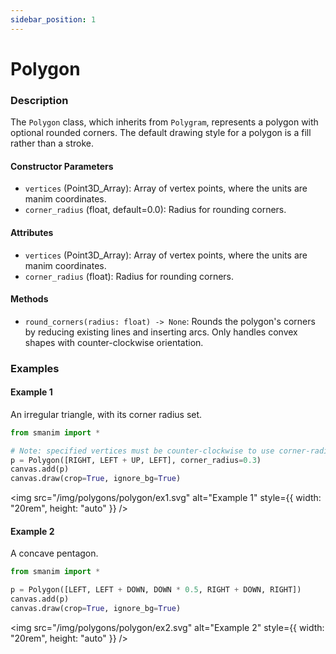 ```yaml
---
sidebar_position: 1
---
```


# Polygon

### Description

The `Polygon` class, which inherits from `Polygram`, represents a polygon with optional rounded corners.
The default drawing style for a polygon is a fill rather than a stroke.

#### Constructor Parameters

- `vertices` (Point3D_Array): Array of vertex points, where the units are manim coordinates.
- `corner_radius` (float, default=0.0): Radius for rounding corners.

#### Attributes

- `vertices` (Point3D_Array): Array of vertex points, where the units are manim coordinates.
- `corner_radius` (float): Radius for rounding corners.

#### Methods

- `round_corners(radius: float) -> None`: Rounds the polygon's corners by reducing existing lines and inserting arcs. Only handles convex shapes with counter-clockwise orientation.

### Examples

#### Example 1

An irregular triangle, with its corner radius set.

```python
from smanim import *

# Note: specified vertices must be counter-clockwise to use corner-radius
p = Polygon([RIGHT, LEFT + UP, LEFT], corner_radius=0.3)
canvas.add(p)
canvas.draw(crop=True, ignore_bg=True)
```

<img
  src="/img/polygons/polygon/ex1.svg"
  alt="Example 1"
  style={{ width: "20rem", height: "auto" }}
/>

#### Example 2

A concave pentagon.

```python
from smanim import *

p = Polygon([LEFT, LEFT + DOWN, DOWN * 0.5, RIGHT + DOWN, RIGHT])
canvas.add(p)
canvas.draw(crop=True, ignore_bg=True)
```

<img
  src="/img/polygons/polygon/ex2.svg"
  alt="Example 2"
  style={{ width: "20rem", height: "auto" }}
/>
